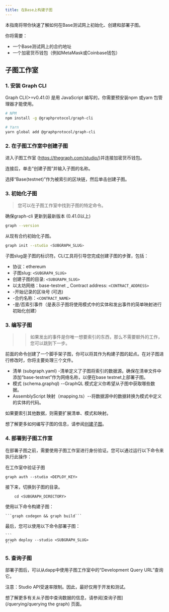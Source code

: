 ```yaml
---
title: 在Base上构建子图
---
```


本指南将带你快速了解如何在Base测试网上初始化、创建和部署子图。

你将需要：

-   一个Base测试网上的合约地址
-   一个加密货币钱包（例如MetaMask或Coinbase钱包）

## 子图工作室

### 1.  安装 Graph CLI

Graph CLI(>=v0.41.0) 是用 JavaScript 编写的，你需要预安装npm 或yarn 包管理器才能使用。

```sh
# NPM
npm install -g @graphprotocol/graph-cli

# Yarn
yarn global add @graphprotocol/graph-cli
```

### 2.  在子图工作室中创建子图

进入子图工作室 (https://thegraph.com/studio/)并连接加密货币钱包。

连接后，单击“创建子图”并输入子图的名称。

选择“Base(testnet)”作为被索引的区块链，然后单击创建子图。

### 3.  初始化子图

> 您可以在子图工作室中找到子图的特定命令。

确保graph-cli 更新到最新版本 (0.41.0以上)

```sh
graph --version
```

从现有合约初始化子图。

```sh
graph init --studio <SUBGRAPH_SLUG>
```

子图slug是子图的标识符。CLI工具将引导您完成创建子图的步骤，包括：

-   协议：ethereum
-   子图slug: `<SUBGRAPH_SLUG>`
-   创建子图的目录: `<SUBGRAPH_SLUG>`
-   以太坊网络：base-testnet \_ Contract address: `<CONTRACT_ADDRESS>`
-   \-开始记录的区块号 (可选)
-   \-合约名称：`<CONTRACT_NAME>`
-   \-是/否索引事件（是表示子图将使用模式中的实体和发出事件的简单映射进行初始化创建）

### 3.  编写子图

> > 如果发出的事件是你唯一想要索引的东西，那么不需要额外的工作，您可以跳到下一步。

前面的命令创建了一个脚手架子图，你可以将其作为构建子图的起点。在对子图进行修改时，你将主要处理三个文件。

-   清单 (subgraph.yaml) -清单定义了子图将索引的数据源。确保在清单文件中添加“base-testnet”作为网络名称，以便在base testnet上部署子图。
-   模式 (schema.graphql) --GraphQL 模式定义你希望从子图中获取哪些数据。
-   AssemblyScript 映射（mapping.ts）--将数据源中的数据转换为模式中定义的实体的代码。

如果要索引其他数据，则需要扩展清单、模式和映射。

想了解更多如何编写子图的信息，请参阅[创建子图](/development/Creating-a-subgraph)。

### 4.  部署到子图工作室

在部署子图之前，需要使用子图工作室进行身份验证。您可以通过运行以下命令来执行此操作：

在工作室中验证子图

```
graph auth --studio <DEPLOY_KEY>
```

接下来，切换到子图的目录。

```
    cd <SUBGRAPH_DIRECTORY>
```

使用以下命令构建子图：

````
```graph codegen && graph build```
````

最后，您可以使用以下命令部署子图：

````
```
graph deploy --studio <SUBGRAPH_SLUG>
```
````

### 5.  查询子图

部署子图后，可以从dapp中使用子图工作室中的“Development Query URL”查询它。

注意：Studio API受速率限制。因此，最好仅用于开发和测试。

想了解更多有关从子图中查询数据的信息，请参阅[查询子图]\(/querying/querying the graph) 页面。
